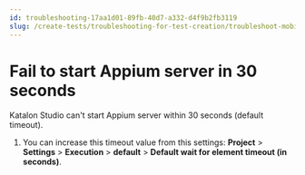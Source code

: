 ```yaml
---
id: troubleshooting-17aa1d01-89fb-40d7-a332-d4f9b2fb3119
slug: /create-tests/troubleshooting-for-test-creation/troubleshoot-mobile-automated-testing/fail-to-start-appium-server-in-30-seconds
---
```


# Fail to start Appium server in 30 seconds

Katalon Studio can't start Appium server within 30 seconds \(default timeout\).

1.  You can increase this timeout value from this settings: **Project** &gt; **Settings** &gt; **Execution** &gt; **default** &gt; **Default wait for element timeout \(in seconds\)**.